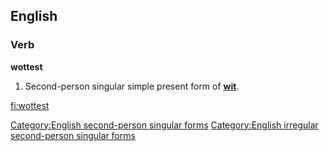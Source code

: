 ==English==

===Verb===
'''wottest'''

# {{context|archaic}} Second-person singular simple present form of '''[[wit]]'''.

[[Category:English second-person singular forms]]
[[Category:English irregular second-person singular forms]]

[[fi:wottest]]